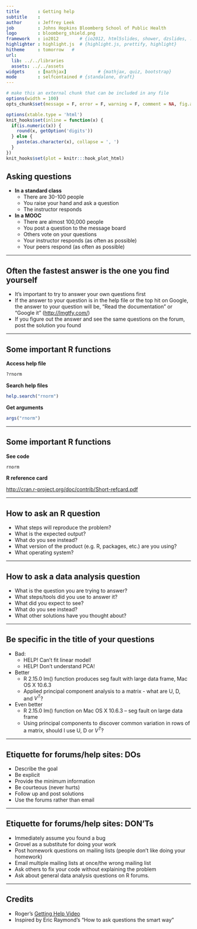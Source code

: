 ---
title       : Getting help
subtitle    : 
author      : Jeffrey Leek
job         : Johns Hopkins Bloomberg School of Public Health
logo        : bloomberg_shield.png
framework   : io2012        # {io2012, html5slides, shower, dzslides, ...}
highlighter : highlight.js  # {highlight.js, prettify, highlight}
hitheme     : tomorrow   # 
url:
  lib: ../../libraries
  assets: ../../assets
widgets     : [mathjax]            # {mathjax, quiz, bootstrap}
mode        : selfcontained # {standalone, draft}
---


```{r setup, cache = F, echo = F, message = F, warning = F, tidy = F}
# make this an external chunk that can be included in any file
options(width = 100)
opts_chunk$set(message = F, error = F, warning = F, comment = NA, fig.align = 'center', dpi = 100, tidy = F, cache.path = '.cache/', fig.path = 'fig/')

options(xtable.type = 'html')
knit_hooks$set(inline = function(x) {
  if(is.numeric(x)) {
    round(x, getOption('digits'))
  } else {
    paste(as.character(x), collapse = ', ')
  }
})
knit_hooks$set(plot = knitr:::hook_plot_html)
```

## Asking questions

* __In a standard class__
  * There are 30-100 people
  * You raise your hand and ask a question
  * The instructor responds 
* __In a MOOC__
  * There are almost 100,000 people
  * You post a question to the message board
  * Others vote on your questions
  * Your instructor responds (as often as possible)
  * Your peers respond (as often as possible)

---

## Often the fastest answer is the one you find yourself

* It's important to try to answer your own questions first
* If the answer to your question is in the help file or the top hit on Google, the answer to your question will be, "Read the documentation" or "Google it" ([http://lmgtfy.com/](http://lmgtfy.com/))
* If you figure out the answer and see the same questions on the forum, post the solution you found

---

## Some important R functions

__Access help file__
```{r,tidy=FALSE}

?rnorm

```
__Search help files__
```{r}
help.search("rnorm")
```

__Get arguments__
```{r}
args("rnorm")
```

---

## Some important R functions

__See code__
```{r}
rnorm
```

__R reference card__

[http://cran.r-project.org/doc/contrib/Short-refcard.pdf](http://cran.r-project.org/doc/contrib/Short-refcard.pdf)

---

## How to ask an R question

* What steps will reproduce the problem?
* What is the expected output? 
* What do you see instead?
* What version of the product (e.g. R, packages, etc.) 
are you using?
* What operating system? 

---

## How to ask a data analysis question

* What is the question you are trying to answer?
* What steps/tools did you use to answer it?
* What did you expect to see?
* What do you see instead?
* What other solutions have you thought about?

---

## Be specific in the title of your questions

* Bad:
  * HELP! Can't fit linear model!
  * HELP! Don't understand PCA!

* Better
  * R 2.15.0 lm() function produces seg fault with large data frame, Mac OS X 
10.6.3 
  * Applied principal component analysis to a matrix - what are U, D, and $V^T$?

* Even better
  * R 2.15.0 lm() function on Mac OS X 10.6.3 -- seg fault on large data frame
  * Using principal components to discover common variation in rows of a matrix, should I use U, D or $V^T$?


--- 


## Etiquette for forums/help sites: DOs 

* Describe the goal
* Be explicit
* Provide the minimum information
* Be courteous (never hurts)
* Follow up and post solutions
* Use the forums rather than email

---

## Etiquette for forums/help sites: DON'Ts

* Immediately assume you found a bug
* Grovel as a substitute for doing your work
* Post homework questions on mailing lists (people don't like doing your homework)
* Email multiple mailing lists at once/the wrong mailing list
* Ask others to fix your code without explaining the problem
* Ask about general data analysis questions on R forums.



---

## Credits

* Roger's [Getting Help Video](http://www.youtube.com/watch?v=ZFaWxxzouCY&list=PLjTlxb-wKvXNSDfcKPFH2gzHGyjpeCZmJ&index=3)
* Inspired by Eric Raymond's "How to ask questions the smart way"